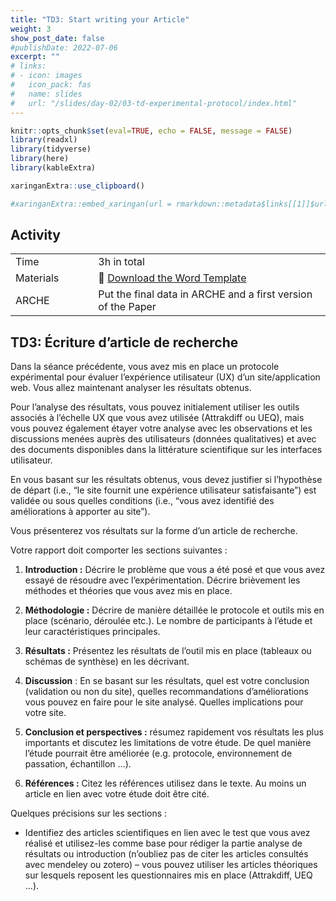 ```yaml
---
title: "TD3: Start writing your Article"
weight: 3
show_post_date: false
#publishDate: 2022-07-06
excerpt: ""
# links:
# - icon: images
#   icon_pack: fas
#   name: slides
#   url: "/slides/day-02/03-td-experimental-protocol/index.html"
---
```



```r
knitr::opts_chunk$set(eval=TRUE, echo = FALSE, message = FALSE)
library(readxl)
library(tidyverse)
library(here)
library(kableExtra)

xaringanExtra::use_clipboard()
```

```r
#xaringanExtra::embed_xaringan(url = rmarkdown::metadata$links[[1]]$url, ratio = "16:9")
```


## Activity

::: activity-table
|               |                                           |
|:--------------|:----------------------------------------- |
| Time          | 3h in total |
| Materials     |  💾 [Download the Word Template](/TD/day-03/Template_article.doc) |
| ARCHE | Put the final data in ARCHE and a first version of the Paper  |
:::


## TD3: Écriture d'article de recherche

Dans la séance précédente, vous avez mis en place un protocole expérimental pour évaluer l'expérience utilisateur (UX) d'un site/application web. Vous allez maintenant analyser les résultats obtenus.

Pour l'analyse des résultats, vous pouvez initialement utiliser les outils associés à l'échelle UX que vous avez utilisée (Attrakdiff ou UEQ), mais vous pouvez également étayer votre analyse avec les observations et les discussions menées auprès des utilisateurs (données qualitatives) et avec des documents disponibles dans la littérature scientifique sur les interfaces utilisateur.


En vous basant sur les résultats obtenus, vous devez justifier si l'hypothèse de départ (i.e., "le site fournit une expérience utilisateur satisfaisante") est validée ou sous quelles conditions (i.e., "vous avez identifié des améliorations à apporter au site").

Vous présenterez vos résultats sur la forme d'un article de recherche.

Votre rapport doit comporter les sections suivantes :


1. **Introduction :** Décrire le problème que vous a été posé et que vous avez essayé de résoudre avec l'expérimentation. Décrire brièvement les méthodes et théories que vous avez mis en place.

2. **Méthodologie :** Décrire de manière détaillée le protocole et outils mis en place (scénario, déroulée etc.). Le nombre de participants à l'étude et leur caractéristiques principales.

3. **Résultats :** Présentez les résultats de l'outil mis en place (tableaux ou schémas de synthèse) en les décrivant.

4. **Discussion** : En se basant sur les résultats, quel est votre conclusion (validation ou non du site), quelles recommandations d'améliorations vous pouvez en faire pour le site analysé. Quelles implications pour votre site.

5. **Conclusion et perspectives :** résumez rapidement vos résultats les plus importants et discutez les limitations de votre étude. De quel manière l'étude pourrait être améliorée (e.g. protocole, environnement de passation, échantillon …).

6. **Références :** Citez les références utilisez dans le texte. Au moins un article en lien avec votre étude doit être cité.

Quelques précisions sur les sections :

- Identifiez des articles scientifiques en lien avec le test que vous avez réalisé et utilisez-les comme base pour rédiger la partie analyse de résultats ou introduction (n'oubliez pas de citer les articles consultés avec mendeley ou zotero) – vous pouvez utiliser les articles théoriques sur lesquels reposent les questionnaires mis en place (Attrakdiff, UEQ …).


